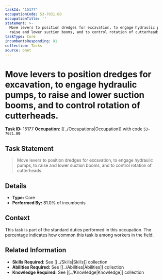 ```yaml
---
taskId: '15177'
occupationCode: 53-7031.00
occupationTitle: ''
statement: >-
  Move levers to position dredges for excavation, to engage hydraulic pumps, to
  raise and lower suction booms, and to control rotation of cutterheads.
taskType: Core
incumbentsResponding: 81
collection: Tasks
source: onet
---
```

# Move levers to position dredges for excavation, to engage hydraulic pumps, to raise and lower suction booms, and to control rotation of cutterheads.

**Task ID:** 15177
**Occupation:** [[../Occupations|Occupation]] with code `53-7031.00`

## Task Statement

> Move levers to position dredges for excavation, to engage hydraulic pumps, to raise and lower suction booms, and to control rotation of cutterheads.

## Details

- **Type:** Core
- **Performed By:** 81.0% of incumbents

## Context

This task is part of the standard duties performed in this occupation. The percentage indicates how common this task is among workers in the field.

## Related Information

- **Skills Required:** See [[../Skills|Skills]] collection
- **Abilities Required:** See [[../Abilities|Abilities]] collection
- **Knowledge Required:** See [[../Knowledge|Knowledge]] collection
